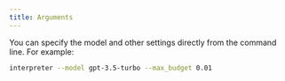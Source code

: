 ```yaml
---
title: Arguments
---
```


You can specify the model and other settings directly from the command line. For example:

```bash
interpreter --model gpt-3.5-turbo --max_budget 0.01
```